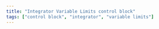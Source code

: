 ```yaml
---
title: "Integrator Variable Limits control block"
tags: ["control block", "integrator", "variable limits"]
--- 
```

